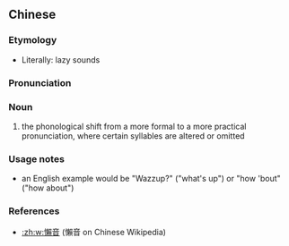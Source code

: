 {{also|懒音}}
==Chinese==
{{zh-forms|s=懒音}}

===Etymology===
* Literally: lazy sounds

===Pronunciation===
{{zh-pron
|m=lǎnyīn
|c=laan5 jam1
|cat=n
}}

===Noun===
{{zh-noun}}

# the phonological shift from a more formal to a more practical pronunciation, where certain syllables are altered or omitted

===Usage notes===
* an English example would be "Wazzup?" ("what's up") or "how 'bout" ("how about")

===References===
* [[:zh:w:懶音]] (懶音 on Chinese Wikipedia)
